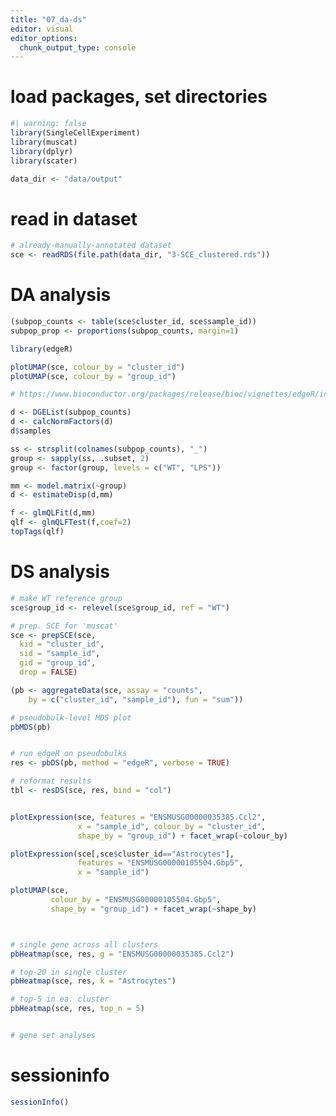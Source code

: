 ```yaml
---
title: "07_da-ds"
editor: visual
editor_options: 
  chunk_output_type: console
---
```


# load packages, set directories

```r
#| warning: false
library(SingleCellExperiment)
library(muscat)
library(dplyr)
library(scater)

data_dir <- "data/output"
```

# read in dataset

```r
# already-manually-annotated dataset
sce <- readRDS(file.path(data_dir, "3-SCE_clustered.rds"))
```

# DA analysis

```r
(subpop_counts <- table(sce$cluster_id, sce$sample_id))
subpop_prop <- proportions(subpop_counts, margin=1)

library(edgeR)

plotUMAP(sce, colour_by = "cluster_id")
plotUMAP(sce, colour_by = "group_id")

# https://www.bioconductor.org/packages/release/bioc/vignettes/edgeR/inst/doc/edgeRUsersGuide.pdf

d <- DGEList(subpop_counts)
d <- calcNormFactors(d)
d$samples

ss <- strsplit(colnames(subpop_counts), "_")
group <- sapply(ss, .subset, 2)
group <- factor(group, levels = c("WT", "LPS"))

mm <- model.matrix(~group)
d <- estimateDisp(d,mm)

f <- glmQLFit(d,mm)
qlf <- glmQLFTest(f,coef=2)
topTags(qlf)

```

# DS analysis

```r
# make WT reference group
sce$group_id <- relevel(sce$group_id, ref = "WT")

# prep. SCE for 'muscat'
sce <- prepSCE(sce,
  kid = "cluster_id",
  sid = "sample_id",
  gid = "group_id",
  drop = FALSE)

(pb <- aggregateData(sce, assay = "counts", 
    by = c("cluster_id", "sample_id"), fun = "sum"))

# pseudobulk-level MDS plot
pbMDS(pb)


# run edgeR on pseudobulks
res <- pbDS(pb, method = "edgeR", verbose = TRUE)

# reformat results
tbl <- resDS(sce, res, bind = "col")


plotExpression(sce, features = "ENSMUSG00000035385.Ccl2", 
               x = "sample_id", colour_by = "cluster_id", 
               shape_by = "group_id") + facet_wrap(~colour_by)

plotExpression(sce[,sce$cluster_id=="Astrocytes"], 
               features = "ENSMUSG00000105504.Gbp5", 
               x = "sample_id")

plotUMAP(sce,
         colour_by = "ENSMUSG00000105504.Gbp5",
         shape_by = "group_id") + facet_wrap(~shape_by)



# single gene across all clusters
pbHeatmap(sce, res, g = "ENSMUSG00000035385.Ccl2")

# top-20 in single cluster
pbHeatmap(sce, res, k = "Astrocytes")

# top-5 in ea. cluster
pbHeatmap(sce, res, top_n = 5)


# gene set analyses

```

# sessioninfo

```r
sessionInfo()
```
